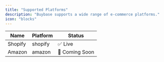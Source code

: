 ```yaml
---
title: "Supported Platforms"
description: "Buybase supports a wide range of e-commerce platforms."
icon: "blocks"
---
```


| Name        | Platform    | Status         |
| ----------- | ----------- | -------------- |
| Shopify     | shopify     | ✅ Live         |
| Amazon      | amazon      | 🚧 Coming Soon |